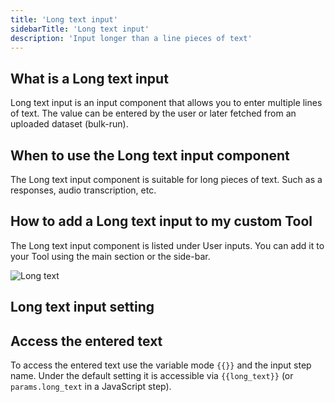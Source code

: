 ```yaml
---
title: 'Long text input'
sidebarTitle: 'Long text input'
description: 'Input longer than a line pieces of text'
---
```


## What is a Long text input
Long text input is an input component that allows you to enter multiple lines of text. 
The value can be entered by the user or later fetched from an uploaded dataset (bulk-run).

## When to use the Long text input component
The Long text input component is suitable for long pieces of text. Such as a responses, audio transcription, etc.

## How to add a Long text input to my custom Tool
The Long text input component is listed under User inputs. You can add it to your Tool using the main section
or the side-bar.

![Long text](/images/build-custom-tools/user-input/long-text-input-1.png)

## Long text input setting
<Snippet file="components/inputs/general-input-setting.mdx" />
<Snippet file="components/inputs/default-value-tip.mdx" />


## Access the entered text
To access the entered text use the variable mode `{{}}` and the input step name. Under the default setting it is accessible
via `{{long_text}}` (or `params.long_text` in  a JavaScript step).